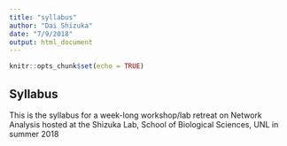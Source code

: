 ```yaml
---
title: "syllabus"
author: "Dai Shizuka"
date: "7/9/2018"
output: html_document
---
```


```r
knitr::opts_chunk$set(echo = TRUE)
```

## Syllabus

This is the syllabus for a week-long workshop/lab retreat on Network Analysis hosted at the Shizuka Lab, School of Biological Sciences, UNL in summer 2018